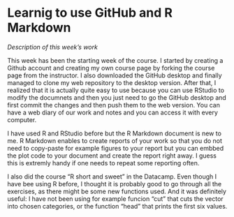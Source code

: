 # Learnig to use GitHub and R Markdown

*Description of this week's work*

This week has been the starting week of the course. I started by creating a Github account and creating my own course page by forking the course page from the instructor. I also downloaded the GitHub desktop and finally managed to clone my web repository to the desktop version. After that, I realized that it is actually quite easy to use because you can use RStudio to modify the documnets and then you just need to go the GitHub desktop and first commit the changes and then push them to the web version. You can have a web diary of our work and notes and you can access it with every computer.

I have used R and RStudio before but the R Markdown document is new to me. R Markdown enables to create reports of your work so that you do not need to copy-paste for example figures to your report but you can embbed the plot code to your document and create the report right away. I guess this is extremly handy if one needs to repeat some reporting often.

I also did the course "R short and sweet" in the Datacamp. Even though I have bee using R before, I thought it is probably good to go through all the exercises, as there might be some new functions used. And it was definitely useful: I have not been using for example funcion "cut" that cuts the vector into chosen categories, or the function "head" that prints the first six values. 
